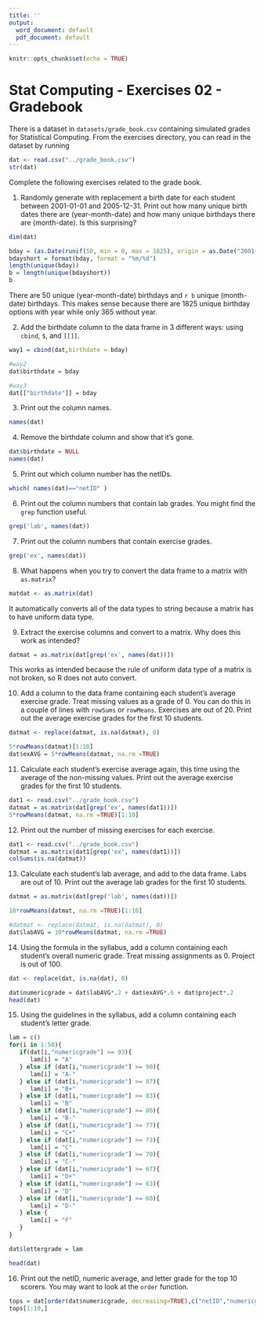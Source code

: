 ```yaml
---
title: ''
output:
  word_document: default
  pdf_document: default
---
```


```r
knitr::opts_chunk$set(echo = TRUE)
```
# Stat Computing - Exercises 02 - Gradebook

There is a dataset in `datasets/grade_book.csv` containing simulated
grades for Statistical Computing. From the exercises directory, you
can read in the dataset by running

```r
dat <- read.csv("../grade_book.csv")
str(dat)
```
Complete the following exercises related to the grade book.

1. Randomly generate with replacement a birth date for each student between
   2001-01-01 and 2005-12-31. Print out how many unique birth dates there
   are (year-month-date) and how many unique birthdays there are (month-date).
   Is this surprising?
```r
dim(dat)

bday = (as.Date(runif(50, min = 0, max = 1825), origin = as.Date("2001-01-01")))
bdayshort = format(bday, format = "%m/%d")
length(unique(bday))
b = length(unique(bdayshort))
b
```

There are 50 unique (year-month-date) birthdays and `r b` unique (month-date) 
birthdays. This makes sense because there are 1825 unique birthday options with 
year while only 365 without year.


2. Add the birthdate column to the data frame in 3 different ways: using
   `cbind`, `$`, and `[[]]`.
```r
way1 = cbind(dat,birthdate = bday)

#way2
dat$birthdate = bday

#way3
dat[["birthdate"]] = bday

```


3. Print out the column names.
```r
names(dat)
```


4. Remove the birthdate column and show that it's gone.
```r
dat$birthdate = NULL
names(dat)
```


5. Print out which column number has the netIDs.
```r
which( names(dat)=="netID" )
```


6. Print out the column numbers that contain lab grades. You might find the
   `grep` function useful.
```r
grep('lab', names(dat))
```


7. Print out the column numbers that contain exercise grades.
```r
grep('ex', names(dat))
```


8. What happens when you try to convert the data frame to a matrix with
   `as.matrix`?
```r
matdat <- as.matrix(dat)
```

It automatically converts all of the data types to string because a matrix has 
to have uniform data type.

9. Extract the exercise columns and convert to a matrix. Why does this work as intended?
```r
datmat = as.matrix(dat[grep('ex', names(dat))])
```

This works as intended because the rule of uniform data type of a matrix is not 
broken, so R does not auto convert.

10. Add a column to the data frame containing each student's average exercise
   grade.  Treat missing values as a grade of 0. You can do this in a couple of
   lines with `rowSums` or `rowMeans`. Exercises are out of 20. Print out the average
   exercise grades for the first 10 students.
```r

datmat <- replace(datmat, is.na(datmat), 0)

5*rowMeans(datmat)[1:10]
dat$exAVG = 5*rowMeans(datmat, na.rm =TRUE)
```


11. Calculate each student's exercise average again, this time using the
    average of the non-missing values. Print out the average exercise grades
    for the first 10 students.
```r
dat1 <- read.csv("../grade_book.csv")
datmat = as.matrix(dat[grep('ex', names(dat1))])
5*rowMeans(datmat, na.rm =TRUE)[1:10]


```

12. Print out the number of missing exercises for each exercise.
```r
dat1 <- read.csv("../grade_book.csv")
datmat = as.matrix(dat1[grep('ex', names(dat1))])
colSums(is.na(datmat))

```


13. Calculate each student's lab average, and add to the data frame. Labs are out of 10.
    Print out the average lab grades for the first 10 students.
```r

datmat = as.matrix(dat[grep('lab', names(dat))])

10*rowMeans(datmat, na.rm =TRUE)[1:10]

#datmat <- replace(datmat, is.na(datmat), 0)
dat$labAVG = 10*rowMeans(datmat, na.rm =TRUE)


```


14. Using the formula in the syllabus, add a column containing each student's
    overall numeric grade. Treat missing assignments as 0. Project is out of 100.
```r




dat <- replace(dat, is.na(dat), 0)

dat$numericgrade = dat$labAVG*.2 + dat$exAVG*.6 + dat$project*.2
head(dat)

```


15. Using the guidelines in the syllabus, add a column containing each
    student's letter grade.
```r
lam = c()
for(i in 1:50){
   if(dat[i,"numericgrade"] >= 93){
      lam[i] = "A"
   } else if (dat[i,"numericgrade"] >= 90){
      lam[i] = "A-"
   } else if (dat[i,"numericgrade"] >= 87){
      lam[i] = "B+"
   } else if (dat[i,"numericgrade"] >= 83){
      lam[i] = "B"
   } else if (dat[i,"numericgrade"] >= 80){
      lam[i] = "B-"
   } else if (dat[i,"numericgrade"] >= 77){
      lam[i] = "C+"
   } else if (dat[i,"numericgrade"] >= 73){
      lam[i] = "C"
   } else if (dat[i,"numericgrade"] >= 70){
      lam[i] = "C-"
   } else if (dat[i,"numericgrade"] >= 67){
      lam[i] = "D+"
   } else if (dat[i,"numericgrade"] >= 63){
      lam[i] = "D"
   } else if (dat[i,"numericgrade"] >= 60){
      lam[i] = "D-"
   } else {
      lam[i] = "F"
   }
}

dat$lettergrade = lam

head(dat)
```


16. Print out the netID, numeric average, and letter grade for the top 10
    scorers. You may want to look at the `order` function.

```r
tops = dat[order(dat$numericgrade, decreasing=TRUE),c("netID","numericgrade","lettergrade")]
tops[1:10,]
```


